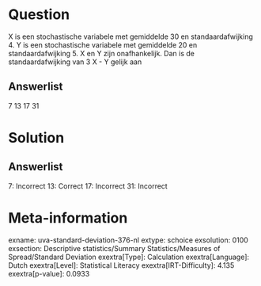 Question
========

X is een stochastische variabele met gemiddelde 30 en standaardafwijking
4. Y is een stochastische variabele met gemiddelde 20 en
standaardafwijking 5. X en Y zijn onafhankelijk. Dan is de
standaardafwijking van 3 X - Y gelijk aan

Answerlist
----------

7
13
17
31

Solution
========

Answerlist
----------

7: Incorrect
13: Correct
17: Incorrect
31: Incorrect

Meta-information
================
exname: uva-standard-deviation-376-nl
extype: schoice
exsolution: 0100
exsection: Descriptive statistics/Summary Statistics/Measures of Spread/Standard Deviation
exextra[Type]: Calculation
exextra[Language]: Dutch
exextra[Level]: Statistical Literacy
exextra[IRT-Difficulty]: 4.135
exextra[p-value]: 0.0933
